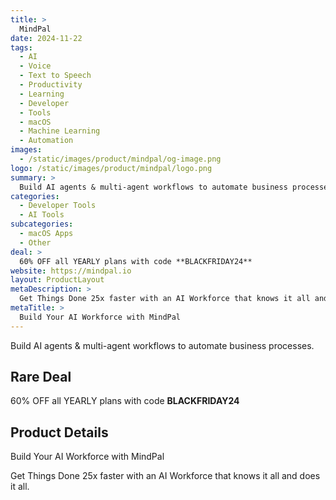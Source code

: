 ```yaml
---
title: >
  MindPal
date: 2024-11-22
tags:
  - AI
  - Voice
  - Text to Speech
  - Productivity
  - Learning
  - Developer
  - Tools
  - macOS
  - Machine Learning
  - Automation
images:
  - /static/images/product/mindpal/og-image.png
logo: /static/images/product/mindpal/logo.png
summary: >
  Build AI agents & multi-agent workflows to automate business processes.
categories:
  - Developer Tools
  - AI Tools
subcategories:
  - macOS Apps
  - Other
deal: >
  60% OFF all YEARLY plans with code **BLACKFRIDAY24**
website: https://mindpal.io
layout: ProductLayout
metaDescription: >
  Get Things Done 25x faster with an AI Workforce that knows it all and does it all.
metaTitle: >
  Build Your AI Workforce with MindPal
---
```

Build AI agents & multi-agent workflows to automate business processes.

## Rare Deal

60% OFF all YEARLY plans with code **BLACKFRIDAY24**

## Product Details
Build Your AI Workforce with MindPal

Get Things Done 25x faster with an AI Workforce that knows it all and does it all.
